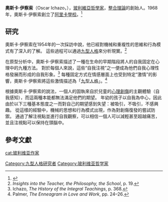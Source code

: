 '''奧斯卡·伊察索'''（Oscar Ichazo，{{bd|1931年|7月24日|2020年|3月26日|catIdx=Ichazo}}），[[玻利維亞|玻利維亞]][[哲學家|哲學家]]，[[整合理論|整合理論]]的創始人。1968年，奧斯卡·伊察索創立了[[阿里卡學校|阿里卡學校]]。<ref>{{Cite web |url=https://www.arica.org/ |title=Oscar Ichazo |website=www.arica.org |access-date=2020-04-03 |archive-date=2022-01-09 |archive-url=https://web.archive.org/web/20220109165333/https://www.arica.org/ |dead-url=no }}</ref>

==研究==
奧斯卡·伊察索在1954年的一次採訪中說，他已經對機械和重複性的思維和行為模式有了深入的了解。 這些過程可以通過[[九型人格|九型人格]]來分析現實。<ref>''Insights into the Teacher, the Philosophy, the School'', p. 19.</ref>

在原型分析中，奧斯卡·伊察索描述了一種在生命的早期階段將人的自我固定在心理中的九種方法。 對於每個人來說，這些“自我注視”之一便成為他們自我心理性格發展而形成的自我形象。<ref>Ichazo, ''The History of the Integral Teachings'', p. 368.</ref> 每種固定方式在情感層面上也受到特定“激情”的影響，奧斯卡·伊察索將這些激情描述為「[[九型人格|九型人格]]」。<ref>Palmer, ''The Enneagram in Love and Work'', pp. 24–26.</ref>

根據奧斯卡·伊察索的說法，一個人的固執來自於兒童的[[心理創傷|心理創傷]]的主觀體驗（自我感知），而這兩種本能都無法滿足他們的期望。 年幼的孩子以自我為中心，因此由於以下三種基本態度之一而對自己的期望感到失望：被吸引，不吸引，不感興趣。 從這樣的經驗中，機械的思想和行為模式出現，作為對創傷復發的嘗試防禦。 通過了解注視點並進行自我觀察，可以相信一個人可以減輕甚至超越痛苦，並且注視點可以保持在頭腦中。

==參考文獻==
{{reflist}}

{{normdaten}}
{{DEFAULTSORT: Ichazo, Oscar}}
[[Category:九型人格研究者|Category:九型人格研究者]]
[[Category:玻利维亚哲学家|Category:玻利维亚哲学家]]
[[cat:玻利维亚作家|cat:玻利维亚作家]]